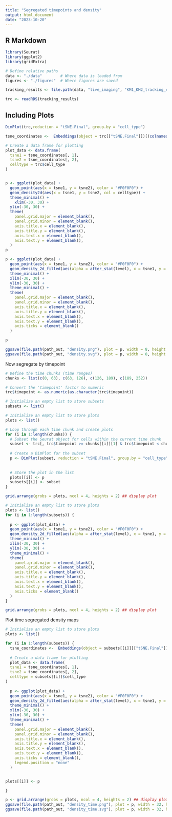 ---
title: "Segregated timepoints and density"
output: html_document
date: "2023-10-20"
---

## R Markdown

```{r cars}
library(Seurat)
library(ggplot2)
library(gridExtra)

```

```{r}
# Define relative paths 
data <- "./data"        # Where data is loaded from
figures <- "./figures"  # Where figures are saved

tracking_results <- file.path(data, "live_imaging", "KM1_KM2_tracking_extended_withDists.csv_SO5_final.rds")

trc <- readRDS(tracking_results)
```


## Including Plots


```{r, echo=FALSE, fig.width=4, fig.height=3}
DimPlot(trc,reduction = "tSNE.Final", group.by = "cell_type")
```
```{r}
tsne_coordinates <-  Embeddings(object = trc[["tSNE.Final"]])[(colnames(trc)), c(1, 2)]

# Create a data frame for plotting
plot_data <- data.frame(
  tsne1 = tsne_coordinates[, 1],
  tsne2 = tsne_coordinates[, 2],
  celltype = trc$cell_type
)


p <- ggplot(plot_data) + 
  geom_point(aes(x = tsne1, y = tsne2), color = "#F0F0F0") +
  geom_density2d(aes(x = tsne1, y = tsne2, col = celltype)) +
  theme_minimal() +
    xlim(-30, 30) +
  ylim(-30, 30) +
  theme(
    panel.grid.major = element_blank(),
    panel.grid.minor = element_blank(),
    axis.title.x = element_blank(),
    axis.title.y = element_blank(),
    axis.text.x = element_blank(),
    axis.text.y = element_blank(),
  )
p
```


```{r}
p <- ggplot(plot_data) + 
  geom_point(aes(x = tsne1, y = tsne2), color = "#F0F0F0") +
  geom_density_2d_filled(aes(alpha = after_stat(level), x = tsne1, y = tsne2, fill = celltype)) +
  theme_minimal() +
  xlim(-30, 30) +
  ylim(-30, 30) +
  theme_minimal() +
  theme(
    panel.grid.major = element_blank(),
    panel.grid.minor = element_blank(),
    axis.title.x = element_blank(),
    axis.title.y = element_blank(),
    axis.text.x = element_blank(),
    axis.text.y = element_blank(),
    axis.ticks = element_blank()
  )

p

ggsave(file.path(path_out, "density.png"), plot = p, width = 8, height = 6, dpi = 600)
ggsave(file.path(path_out, "density.svg"), plot = p, width = 8, height = 6)


```


Now segregate by timepoint


```{r,fig.width=12, fig.height=3, echo=FALSE}
# Define the time chunks (time ranges)
chunks <- list(c(0, 63), c(63, 126), c(126, 189), c(189, 252))

# Convert the 'timepoint' factor to numeric
trc$timepoint <- as.numeric(as.character(trc$timepoint))

# Initialize an empty list to store subsets
subsets <- list()

# Initialize an empty list to store plots
plots <- list()

# Loop through each time chunk and create plots
for (i in 1:length(chunks)) {
  # Subset the Seurat object for cells within the current time chunk
  subset <- trc[, trc$timepoint >= chunks[[i]][1] & trc$timepoint < chunks[[i]][2]]
  
  # Create a DimPlot for the subset
  p <- DimPlot(subset, reduction = "tSNE.Final", group.by = "cell_type")
  
  
  # Store the plot in the list
  plots[[i]] <- p
  subsets[[i]] <- subset
}

grid.arrange(grobs = plots, ncol = 4, heights = 2) ## display plot

# Initialize an empty list to store plots
plots <- list()
for (i in 1:length(subsets)) {
  
  p <- ggplot(plot_data) + 
  geom_point(aes(x = tsne1, y = tsne2), color = "#F0F0F0") +
  geom_density_2d_filled(aes(alpha = after_stat(level), x = tsne1, y = tsne2, fill = celltype)) +
  theme_minimal() +
  xlim(-30, 30) +
  ylim(-30, 30) +
  theme_minimal() +
  theme(
    panel.grid.major = element_blank(),
    panel.grid.minor = element_blank(),
    axis.title.x = element_blank(),
    axis.title.y = element_blank(),
    axis.text.x = element_blank(),
    axis.text.y = element_blank(),
    axis.ticks = element_blank()
  )
}

grid.arrange(grobs = plots, ncol = 4, heights = 2) ## display plot

```

Plot time segregated density maps

```{r,fig.width=12, fig.height=3, echo=FALSE}
# Initialize an empty list to store plots
plots <- list()

for (i in 1:length(subsets)) {
  tsne_coordinates <-  Embeddings(object = subsets[[i]][["tSNE.Final"]])[(colnames(subsets[[i]])), c(1, 2)]
  
  # Create a data frame for plotting
  plot_data <- data.frame(
  tsne1 = tsne_coordinates[, 1],
  tsne2 = tsne_coordinates[, 2],
  celltype = subsets[[i]]$cell_type
)
  
  p <- ggplot(plot_data) + 
  geom_point(aes(x = tsne1, y = tsne2), color = "#F0F0F0") +
  geom_density_2d_filled(aes(alpha = after_stat(level), x = tsne1, y = tsne2, fill = celltype)) +
  theme_minimal() +
  xlim(-30, 30) +
  ylim(-30, 30) +
  theme_minimal() +
  theme(
    panel.grid.major = element_blank(),
    panel.grid.minor = element_blank(),
    axis.title.x = element_blank(),
    axis.title.y = element_blank(),
    axis.text.x = element_blank(),
    axis.text.y = element_blank(),
    axis.ticks = element_blank(),
    legend.position = "none"
  ) 


plots[[i]] <- p

}

p <- grid.arrange(grobs = plots, ncol = 4, heights = 2) ## display plot
ggsave(file.path(path_out, "density_time.png"), plot = p, width = 32, height = 6, dpi = 600)
ggsave(file.path(path_out, "density_time.svg"), plot = p, width = 32, height = 6)


```

